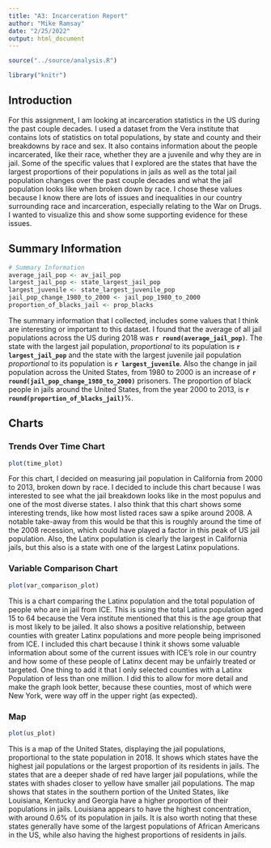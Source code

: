 ```yaml
---
title: "A3: Incarceration Report"
author: "Mike Ramsay"
date: "2/25/2022"
output: html_document
---
```


```r
source("../source/analysis.R")

library("knitr")
```


## Introduction
For this assignment, I am looking at incarceration statistics in the US during the past couple decades. I used a dataset from the Vera institute that contains lots of statistics on total populations, by state and county and their breakdowns by race and sex. It also contains information about the people incarcerated, like their race, whether they are a juvenile and why they are in jail. Some of the specific values that I explored are the states that have the largest proportions of their populations in jails as well as the total jail population changes over the past couple decades and what the jail population looks like when broken down by race. I chose these values because I know there are lots of issues and inequalities in our country surrounding race and incarceration, especially relating to the War on Drugs. I wanted to visualize this and show some supporting evidence for these issues.

## Summary Information

```r
# Summary Information
average_jail_pop <- av_jail_pop
largest_jail_pop <- state_largest_jail_pop
largest_juvenile <- state_largest_juvenile_pop
jail_pop_change_1980_to_2000 <- jail_pop_1980_to_2000
proportion_of_blacks_jail <- prop_blacks
```

The summary information that I collected, includes some values that I think are interesting or important to this dataset. I found that the average of all jail populations across the US during 2018 was **`r round(average_jail_pop)`**. The state with the largest jail population, _proportional_ to its population is **`r largest_jail_pop`** and the state with the largest juvenile jail population _proportional_ to its population is **`r largest_juvenile`**. Also the change in jail population across the United States, from 1980 to 2000 is an increase of **`r round(jail_pop_change_1980_to_2000)`** prisoners. The proportion of black people in jails around the United States, from the year 2000 to 2013, is **`r round(proportion_of_blacks_jail)`**%.


## Charts

### Trends Over Time Chart

```r
plot(time_plot)
```

For this chart, I decided on measuring jail population in California from 2000 to 2013, broken down by race. I decided to include this chart because I was interested to see what the jail breakdown looks like in the most populus and one of the most diverse states. I also think that this chart shows some interesting trends, like how most listed races saw a spike around 2008. A notable take-away from this would be that this is roughly around the time of the 2008 recession, which could have played a factor in this peak of US jail population. Also, the Latinx population is clearly the largest in California jails, but this also is a state with one of the largest Latinx populations. 

### Variable Comparison Chart

```r
plot(var_comparison_plot)
```

This is a chart comparing the Latinx population and the total population of people who are in jail from ICE. This is using the total Latinx population aged 15 to 64 because the Vera institute mentioned that this is the age group that is most likely to be jailed. It also shows a positive relationship, between counties with greater Latinx populations and more people being imprisoned from ICE. I included this chart because I think it shows some valuable information about some of the current issues with ICE's role in our country and how some of these people of Latinx decent may be unfairly treated or targeted. One thing to add it that I only selected counties with a Latinx Population of less than one million. I did this to allow for more detail and make the graph look better, because these counties, most of which were New York, were way off in the upper right (as expected). 

### Map

```r
plot(us_plot)
```

This is a map of the United States, displaying the jail populations, proportional to the state population in 2018. It shows which states have the highest jail populations or the largest proportion of its residents in jails. The states that are a deeper shade of red have larger jail populations, while the states with shades  closer to yellow have smaller jail populations. The map shows that states in the southern portion of the United States, like Louisiana, Kentucky and Georgia have a higher proportion of their populations in jails. Louisiana appears to have the highest concentration, with around 0.6% of its population in jails. It is also worth noting that these states generally have some of the largest populations of African Americans in the US, while also having the highest proportions of residents in jails.

